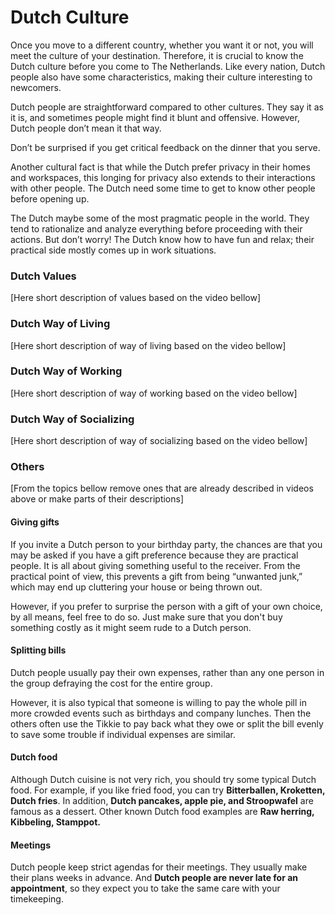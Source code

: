 
# Dutch Culture
Once you move to a different country, whether you want it or not, you will meet the culture of your destination. Therefore, it is crucial to know the Dutch culture before you come to The Netherlands. Like every nation, Dutch people also have some characteristics, making their culture interesting to newcomers. 

Dutch people are straightforward compared to other cultures. They say it as it is, and sometimes people might find it blunt and offensive. However, Dutch people don’t mean it that way. 

<Callout>
  Don’t be surprised if you get critical feedback on the dinner that you serve. 
</Callout>

Another cultural fact is that while the Dutch prefer privacy in their homes and workspaces, this longing for privacy also extends to their interactions with other people. The Dutch need some time to get to know other people before opening up.

The Dutch maybe some of the most pragmatic people in the world. They tend to rationalize and analyze everything before proceeding with their actions. But don’t worry! The Dutch know how to have fun and relax; their practical side mostly comes up in work situations.

### Dutch Values
[Here short description of values based on the video bellow]
<Youtube id="BslPo-22U2g" />

### Dutch Way of Living
[Here short description of way of living based on the video bellow]
<Youtube id="PeJMjZOOtAA" />

### Dutch Way of Working
[Here short description of way of working based on the video bellow]
<Youtube id="xEsgF5xqde8" />

### Dutch Way of Socializing
[Here short description of way of socializing based on the video bellow]
<Youtube id="fvaVT2HRBAQ" />


### Others
[From the topics bellow remove ones that are already described in videos above or make parts of their descriptions]
#### Giving gifts
If you invite a Dutch person to your birthday party, the chances are that you may be asked if you have a gift preference because they are practical people. It is all about giving something useful to the receiver. From the practical point of view, this prevents a gift from being “unwanted junk,” which may end up cluttering your house or being thrown out.

However, if you prefer to surprise the person with a gift of your own choice, by all means, feel free to do so. Just make sure that you don't buy something costly as it might seem rude to a Dutch person.

#### Splitting bills
Dutch people usually pay their own expenses, rather than any one person in the group defraying the cost for the entire group. 

However, it is also typical that someone is willing to pay the whole pill in more crowded events such as birthdays and company lunches. Then the others often use the Tikkie to pay back what they owe or split the bill evenly to save some trouble if individual expenses are similar.

#### Dutch food
Although Dutch cuisine is not very rich, you should try some typical Dutch food. For example, if you like fried food, you can try **Bitterballen, Kroketten, Dutch fries**. In addition, **Dutch pancakes, apple pie, and Stroopwafel** are famous as a dessert. Other known Dutch food examples are **Raw herring, Kibbeling, Stamppot.**

#### Meetings
Dutch people keep strict agendas for their meetings. They usually make their plans weeks in advance. And **Dutch people are never late for an appointment**, so they expect you to take the same care with your timekeeping. 
